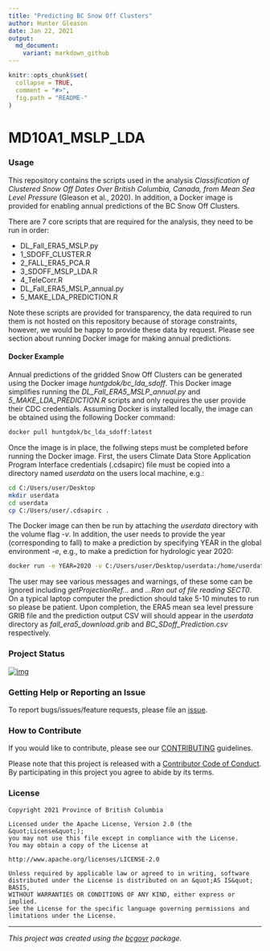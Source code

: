```yaml
---
title: "Predicting BC Snow Off Clusters"
author: Hunter Gleason
date: Jan 22, 2021
output:
  md_document:
    variant: markdown_github
---
```


```r
knitr::opts_chunk$set(
  collapse = TRUE,
  comment = "#>",
  fig.path = "README-"
)
```

<!-- Add a project state badge
See https://github.com/BCDevExchange/Our-Project-Docs/blob/master/discussion/projectstates.md
If you have bcgovr installed and you use RStudio, click the 'Insert BCDevex Badge' Addin. -->

# MD10A1_MSLP_LDA

### Usage

This repository contains the scripts used in the analysis *Classification of Clustered Snow Off Dates Over British Columbia, Canada, from Mean Sea Level Pressure* (Gleason et al., 2020). In addition, a Docker image is provided for enabling annual predictions of the BC Snow Off Clusters. 

There are 7 core scripts that are required for the analysis, they need to be run in order:

- DL_Fall_ERA5_MSLP.py
- 1_SDOFF_CLUSTER.R
- 2_FALL_ERA5_PCA.R
- 3_SDOFF_MSLP_LDA.R
- 4_TeleCorr.R
- DL_Fall_ERA5_MSLP_annual.py
- 5_MAKE_LDA_PREDICTION.R

Note these scripts are provided for transparency, the data required to run them is not hosted on this repository because of storage constraints, however, we would be happy to provide these data by request. Please see section about running Docker image for making annual predictions.  



#### Docker Example

Annual predictions of the gridded Snow Off Clusters can be generated using the Docker image *huntgdok/bc_lda_sdoff*. This Docker image simplifies running the  *DL_Fall_ERA5_MSLP_annual.py* and *5_MAKE_LDA_PREDICTION.R* scripts and only requires the user provide their CDC credentials. Assuming Docker is installed locally, the image can be obtained using the following Docker command:

```bash
docker pull huntgdok/bc_lda_sdoff:latest
```

Once the image is in place, the follwing steps must be completed before running the Docker image. First, the users Climate Data Store Application Program Interface credentials (.cdsapirc) file must be copied into a directory named *userdata* on the users local machine, e.g.:

```bash
cd C:/Users/user/Desktop
mkdir userdata
cd userdata
cp C:/Users/user/.cdsapirc .
```

The Docker image can then be run by attaching the *userdata* directory with the volume flag *-v*. In addition, the user needs to provide the year (corresponding to fall) to make a prediction by specifying YEAR in the global environment *-e*, e.g., to make a prediction for hydrologic year 2020:

```bash
docker run -e YEAR=2020 -v C:/Users/user/Desktop/userdata:/home/userdata huntgdok/bc_lda_sdoff:latest
```

The user may see various messages and warnings, of these some can be ignored including *getProjectionRef...* and *...Ran out of file reading SECT0*. On a typical laptop computer the prediction should take 5-10 minutes to run so please be patient. Upon completion, the ERA5 mean sea level pressure GRIB file and the prediction output CSV will should appear in the *userdata* directory as *fall_era5_download.grib* and *BC_SDoff_Prediction.csv* respectively. 

### Project Status
[![img](https://img.shields.io/badge/Lifecycle-Maturing-007EC6)](https://github.com/bcgov/repomountie/blob/master/doc/lifecycle-badges.md)

### Getting Help or Reporting an Issue

To report bugs/issues/feature requests, please file an [issue](https://github.com/bcgov/MD10A1_MSLP_LDA/issues/).

### How to Contribute

If you would like to contribute, please see our [CONTRIBUTING](CONTRIBUTING.md) guidelines.

Please note that this project is released with a [Contributor Code of Conduct](CODE_OF_CONDUCT.md). By participating in this project you agree to abide by its terms.

### License

```
Copyright 2021 Province of British Columbia

Licensed under the Apache License, Version 2.0 (the &quot;License&quot;);
you may not use this file except in compliance with the License.
You may obtain a copy of the License at

http://www.apache.org/licenses/LICENSE-2.0

Unless required by applicable law or agreed to in writing, software distributed under the License is distributed on an &quot;AS IS&quot; BASIS,
WITHOUT WARRANTIES OR CONDITIONS OF ANY KIND, either express or implied.
See the License for the specific language governing permissions and limitations under the License.
```

---
*This project was created using the [bcgovr](https://github.com/bcgov/bcgovr) package.* 
